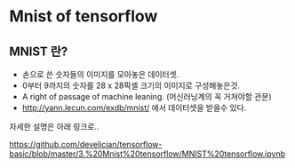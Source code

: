 
<div className={styles.ImageStyle}>

# Mnist of tensorflow

## MNIST 란?

* 손으로 쓴 숫자들의 이미지를 모아놓은 데이터셋.
* 0부터 9까지의 숫자를 28 x 28픽셀 크기의 이미지로 구성해놓은것.
* A right of passage of machine leaning. (머신러닝계의 꼭 거쳐야할 관문)
* http://yann.lecun.com/exdb/mnist/ 에서 데이터셋을 받을수 있다.

자세한 설명은 아래 링크로..

https://github.com/develician/tensorflow-basic/blob/master/3.%20Mnist%20tensorflow/MNIST%20tensorflow.ipynb

</div>
